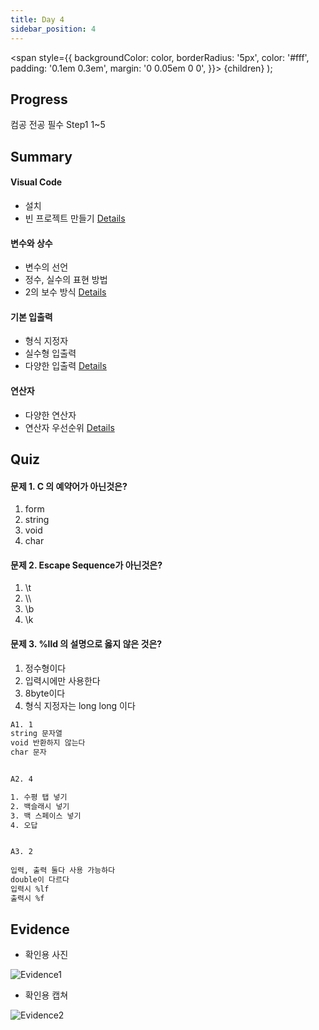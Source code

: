 ---
title: Day 4
sidebar_position: 4
---

  <span
    style={{
      backgroundColor: color,
      borderRadius: '5px',
      color: '#fff',
      padding: '0.1em 0.3em',
      margin: '0 0.05em 0 0',
    }}>
    {children}
  </span>
);

## Progress
<Highlight color="#25c2a0">컴공 전공 필수 Step1</Highlight> 1~5

## Summary
#### Visual Code
- 설치
- 빈 프로젝트 만들기
[Details](https://yhole.notion.site/001-C-with-Visual-Studio-f32f93cb0321401f9ec389c5d1df5cc7)

#### 변수와 상수
- 변수의 선언
- 정수, 실수의 표현 방법
- 2의 보수 방식
[Details](https://yhole.notion.site/002-c594763fcf1c4e35be9941f45d5015a5)

#### 기본 입출력
- 형식 지정자
- 실수형 입출력
- 다양한 입출력
[Details](https://yhole.notion.site/003-b2395f05a8724432b72dd3ebb0ef033a)

#### 연산자
- 다양한 연산자
- 연산자 우선순위
[Details](https://yhole.notion.site/004-d636247fc0cd415083e2ebb83ede9fd6)

## Quiz
#### 문제 1. C 의 예약어가 아닌것은?
1. form
2. string
3. void
4. char

#### 문제 2. Escape Sequence가 아닌것은?
1. &#92;t
2. &#92;&#92;
3. &#92;b
4. &#92;k

#### 문제 3. %lld 의 설명으로 옳지 않은 것은?
1. 정수형이다
2. 입력시에만 사용한다
3. 8byte이다
4. 형식 지정자는 long long 이다

```html title="정답"
A1. 1
string 문자열
void 반환하지 않는다
char 문자


A2. 4

1. 수평 탭 넣기
2. 백슬래시 넣기
3. 백 스페이스 넣기
4. 오답


A3. 2
 
입력, 출력 둘다 사용 가능하다
double이 다르다
입력시 %lf
출력시 %f
```

## Evidence
- 확인용 사진

![Evidence1](/img/ev/4-1.jpg)
- 확인용 캡쳐

![Evidence2](/img/ev/4-2.png)